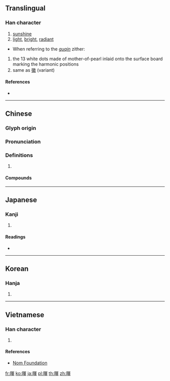 {{also|晖}}
==Translingual==

===Han character===
{{Han char|rn=72|rad=日|as=09|sn=13|four=67056|canj=ABJJ|ids=⿰日軍}}

# [[sunshine]]
# [[light]], [[bright]], [[radiant]]
* When referring to the ''[[guqin]]'' zither:
# the 13 white dots made of mother-of-pearl inlaid onto the surface board marking the harmonic positions
# same as [[徽]] (variant)

====References====
* {{Han ref|kx=0497.380|dkj=14038|dj=0865.290|hdz=21526.100|uh=6689|ud=26249|bh=B775|bd=46965}}

----

==Chinese==
{{zh-forms|s=晖}}

===Glyph origin===
{{Han etym}}

===Pronunciation===
{{zh-pron
|m=huī
|c=fai1
|mc=y
|oc=y
|cat=
}}

===Definitions===
{{zh-hanzi}}

# {{rfdef|zh}}

====Compounds====
{{zh-der|三春暉|吳稚暉|夕暉|夕陽餘暉|寸草春暉|慈暉|斜暉|春暉|暉映|暉暉|朝暉|落暉|餘暉|馳暉|鮑令暉}}

----

==Japanese==

===Kanji===
{{ja-kanji|grade=|rs=日09}}

# {{defn|lang=ja|sort=日09}}

====Readings====
* {{ja-readings|on=[[き]] (ki)|kun=[[かがやく]] (kagayaku)}}

----

==Korean==

===Hanja===
{{ko-hanja|hangeul=휘|eumhun=|rv=hwi|mr=hwi|y=hwi}}

# {{defn|lang=ko|sort=日09}}

----

==Vietnamese==

===Han character===
{{vi-readings|rs=日09|hanviet=[[hoe]], [[huy]]}}

# {{defn|lang=vi|sort=日09}}

====References====
* [http://nomfoundation.org/common/nom_details.php?codepoint=6689 Nom Foundation]

[[fr:暉]]
[[ko:暉]]
[[ja:暉]]
[[pl:暉]]
[[th:暉]]
[[zh:暉]]